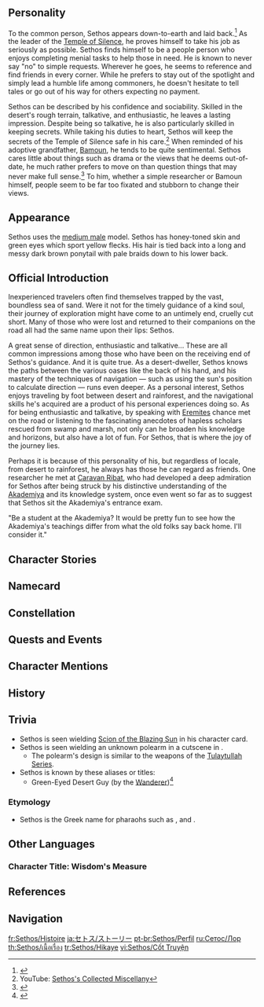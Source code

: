 {{CharacterTabs}}
{{Quote|A mysterious desert youth with a friendly smile who loves traveling by foot across both rainforest and desert.|Description from the Official Website<ref>Official Genshin Impact Website: [https://genshin.hoyoverse.com/en/character/sumeru?char=13 Sethos]</ref>}}
==Personality==
{{Quote|The [[Temple of Silence]]'s heir. Burdened with secrets, he comes from the sands.|In-game character attributes and profile page text}}
To the common person, Sethos appears down-to-earth and laid back.<ref>{{Ref/VO|Dehya|About Sethos}}</ref> As the leader of the [[Temple of Silence]], he proves himself to take his job as seriously as possible. Sethos finds himself to be a people person who enjoys completing menial tasks to help those in need. He is known to never say "no" to simple requests. Wherever he goes, he seems to reference and find friends in every corner. While he prefers to stay out of the spotlight and simply lead a humble life among commoners, he doesn't hesitate to tell tales or go out of his way for others expecting no payment.

Sethos can be described by his confidence and sociability. Skilled in the desert's rough terrain, talkative, and enthusiastic, he leaves a lasting impression. Despite being so talkative, he is also particularly skilled in keeping secrets. While taking his duties to heart, Sethos will keep the secrets of the Temple of Silence safe in his care.<ref>YouTube: [https://youtu.be/icNAGkiB1hI Sethos's Collected Miscellany]</ref> When reminded of his adoptive grandfather, [[Bamoun]], he tends to be quite sentimental. Sethos cares little about things such as drama or the views that he deems out-of-date, he much rather prefers to move on than question things that may never make full sense.<ref>{{Ref/VO|Sethos|Chat: Thinking}}</ref> To him, whether a simple researcher or Bamoun himself, people seem to be far too fixated and stubborn to change their views.

==Appearance==
{{See also|Golden Sandstrider}}
<!-- Keep appearance section short and concise. Limit to 3-4 sentences. Outfits should be described on the outfit pages. -->
Sethos uses the [[:Category:Medium Male Characters|medium male]] model. Sethos has honey-toned skin and green eyes which sport yellow flecks. His hair is tied back into a long and messy dark brown ponytail with pale braids down to his lower back.

==Official Introduction==
<!-- Article from Hoyolab -->
{{Official Introduction
|title     = Visitor from the Sea of Sand, Profound Providence
|link      = https://www.hoyolab.com/article/27528348
|character = Sethos
}}
{{Quote|"You shall have the dexterity of the fox and the agility of the flying serpent. The wisdom of [[Hermanubis]] shall also bestow its favor upon you. Your name shall be Sethos."|A divination from a Priest during a name-giving ceremony}}
Inexperienced travelers often find themselves trapped by the vast, boundless sea of sand. Were it not for the timely guidance of a kind soul, their journey of exploration might have come to an untimely end, cruelly cut short. Many of those who were lost and returned to their companions on the road all had the same name upon their lips: Sethos.

A great sense of direction, enthusiastic and talkative... These are all common impressions among those who have been on the receiving end of Sethos's guidance. And it is quite true. As a desert-dweller, Sethos knows the paths between the various oases like the back of his hand, and his mastery of the techniques of navigation — such as using the sun's position to calculate direction — runs even deeper. As a personal interest, Sethos enjoys traveling by foot between desert and rainforest, and the navigational skills he's acquired are a product of his personal experiences doing so. As for being enthusiastic and talkative, by speaking with [[Eremites]] chance met on the road or listening to the fascinating anecdotes of hapless scholars rescued from swamp and marsh, not only can he broaden his knowledge and horizons, but also have a lot of fun. For Sethos, that is where the joy of the journey lies.

Perhaps it is because of this personality of his, but regardless of locale, from desert to rainforest, he always has those he can regard as friends. One researcher he met at [[Caravan Ribat]], who had developed a deep admiration for Sethos after being struck by his distinctive understanding of the [[Akademiya]] and its knowledge system, once even went so far as to suggest that Sethos sit the Akademiya's entrance exam.

"Be a student at the Akademiya? It would be pretty fun to see how the Akademiya's teachings differ from what the old folks say back home. I'll consider it."

==Character Stories==
{{Character Story
|title1        = Character Details
|text1         = <p>A new face appeared in town, though none can recall when he first showed up.</p><!--
              --><p>The young man from the desert would show up at any occasion he was inclined to attend with a bearing so confident and natural that many only realized quite some time later that the person they had spoken with earlier was, in fact, a newcomer. After much asking around, they finally found out his name: Sethos.</p><!--
              --><p>"So, where did you meet again? He's an old friend of yours, right?" People would ask each other such questions, before discovering to their surprise that none of them had known him for long.</p><!--
              --><p>Like a grain of sand blown over the high city walls by some wild desert wind, Sethos blended into the crowd with ease, speaking with them of homelands and travels. People warmed to him immediately, for his unforgettable green eyes and way with words led them to believe he would make a good friend indeed.</p><!--
              --><p>As the sun set, their new friend would regale them with the tale of how he and a group of [[Eremites]] had led [[Desert Sumpter Beast|Sumpter Beasts]] away from a sandstorm, setting up camp by an oasis to pass the night; of the desert night's bitter cold, and the euphoria of daybreak that made it all worth enduring.</p><!--
              --><p>In Sethos's telling, suffering is merely another kind of experience, and all experiences can become stories; and the fonder people grew of his stories, the more they looked forward to seeing him.</p><!--
              --><p>But one time, when his audience had collapsed on the tables in a drunken stupor, the still-sober Sethos was left sitting there spinning his cup.</p><!--
              --><p>This is what he said:</p><!--
              --><p>"All of you are always saying I seem too ordinary in my stories. So how about this for a change... In this one, I am the protagonist, and with me I carry a golden key, which I may use at any moment to open a long-lost treasure trove and lead the people to a place of great mystery. There's no way you'd actually prefer a story like that, right?"</p><!--
              --><p>"If you ask me, that kind of story is just boring. Stories of extraordinary things happening to ordinary people... those are the ones worth telling! Besides, even if mysterious, special individuals like that did exist, they wouldn't be as young as you." The tavern's owner just couldn't stop himself from interjecting.</p><!--
              --><p>"Exactly," replied Sethos, who for some reason looked particularly happy.</p>
|mention1      = 

|title2        = Character Story 1
|friendship2   = 2
|text2         = <p>Few city dwellers have ever seen Sethos running at full tilt. Had they, they would know that this was a young man who could run like no other; any who wished to keep up with him would have to run as fast as the wind.</p><!--
              --><p>Sethos himself is very proud of this, and often remarks: "You're gonna need some special skills if you want to survive in the desert, right? Mine's running, and running fast."</p><!--
              --><p>Thanks to his fleetness of foot, those around him often entrust him with important errands &mdash; though strictly speaking, these aren't actual jobs, not even of the part-time variety. Things like delivering letters for bedridden elderly folks, or fetching homework for forgetful students who left it at home.</p><!--
              --><p>He is repaid in all sorts of different ways. Some students give [[Mora]] and others buy him coffee, while others still have offered up their treasured [[Genius Invokation TCG]] cards as a token of their heartfelt appreciation.</p><!--
              --><p>As for the older folks, their gifts have always been... more unique, shall we say. Aside from money, some even treat Sethos to a home-cooked meal, or dig up some old ornament to present to him as a gift.</p><!--
              --><p>But the easy-going Sethos always accepts everything he is given. He adds it all to his collection, which he sorts by value: Mora, ornaments, useless odds and ends, Genius Invokation TCG cards, and everything else.</p><!--
              --><p>A woman on Treasures Street once asked him, "You never say no to any task! Don't tell me you actually enjoy running errands?"</p><!--
              --><p>Sethos loved eating the fried fish rolls she made. Apparently, aside from her own family and neighbors, the helpful Sethos, who lent a hand to her shop, was the only one on the entire street who had ever had the pleasure of tasting that delectable delicacy.</p><!--
              --><p>Holding the meal box she'd just given him, Sethos stood there for quite some time, thinking the question through.</p><!--
              --><p>"Huh, you're right," he finally said, as if something had just dawned upon him. "Come to think of it, I really do enjoy running errands."</p><!--
              --><p>"You don't want a better line of work? You seem to know a lot, and you're pretty capable, too... If you'd like, I could help you find a job?" The woman sounded very concerned for him.</p><!--
              --><p>Sethos simply waved his hand and pointed at a figure that was flying past in the distance. "What do you think that person's doing?"</p><!--
              --><p>The woman looked up and saw a large, round object sailing by, with what appeared to be a person beneath it. In a tone of surprise, she replied, "Isn't that another errand-runner?"</p><!--
              --><p>"That's [[Wanderer|Hat Guy]], a student from [[Vahumana]] who's known for his speed," said Sethos, raising his fork. "But I've heard that sometimes, he also gets called on to deliver letters for the [[Akademiya]]."</p><!--
              --><p>"Do you mean that... that's just what he likes to do?"</p><!--
              --><p>"No, no, I don't think he likes it, but I'm not like him. I'm a people person, and I enjoy running errands and taking on the easy tasks. And look, you even treated me to a meal! Besides, I've got a proper job too, so don't worry about me."</p><!--
              --><p>Over the next few days, Sethos was busy with his own affairs. One day, as he passed by the side gate of the Akademiya to handle something, he suddenly heard a voice jeering at him from the treetops: "The errand-boy's come running all the way to the Akademiya. Quite the busy little bee, aren't you?"</p><!--
              --><p>Perched up there on the branch was none other than Hat Guy himself. Smiling back, Sethos raised the lunchbox in his hand and smiled at him, saying, "I'm just here for lunch &mdash; someone gave me this. Want some?"</p><!--
              --><p>"I'd say you're no errand boy at all. You've got a more important role."</p><!--
              --><p>"I'd say that you're no student either. You've got a more important role."</p><!--
              --><p>Sometimes, a few words are all it takes. Without another word, Hat Guy tugged the brim of his hat and vanished in an instant. As for who Sethos really was, or what this "important role" of his was... Well, there was no one around to hear their little exchange anyway, let alone care.</p><!--
              --><p>Sethos took his time finding a spot with a good view where he could sit down and enjoy this free lunch of his, which he'd received for a multitude of reasons. Having the chance to meet all these different people, and receive all these gifts in return... He was quite satisfied that this was all thanks to his running ability.</p>
|mention2      = Wanderer

|title3        = Character Story 2
|friendship3   = 3
|text3         = <p>There was no way Sethos's drunken companions could ever have remembered the great hero he'd referred to in his story, the mysterious figure who held the key to a treasure trove. The only one who did was the owner [[Lambad]], who would say to his tavern's customers: "It's the storyteller's own words! Do you think something like that's really possible?"</p><!--
              --><p>Most of those confronted with such questions could do little more than stare blankly at one another. [[Dori]] picked up her fork, complete with fish roll spiked on its tines, muttering: "If it was, he'd be rich by now."</p><!--
              --><p>"Perhaps he's already become the leader of a tribe? Stories like that are those of the desert," rejoined [[Candace]], who was sitting at the next table.</p><!--
              --><p>[[Dehya]], however, laughed, as the thought of someone sprang into her mind. Turning to Lambad, she quietly asked: "And why not? You don't have to be old to have a mysterious background. Who knows, maybe they'd even be the type to drink here, and they'd even have to find a day job, too."</p><!--
              --><p>At this very moment, Sethos was somewhere far, far away. His footsteps were light, despite the pack he was carrying. On the horizon, the sun was slowly sinking, the shadow of night rising through the distant sky. Seeing that the day was nearly spent, a look of fear was writ large upon the face of the Vahumana researcher he was traveling with. Looking at his employer, Sethos handed him some a flask of drinking water without saying a word.</p><!--
              --><p>Sethos had considerately slowed down to a fraction of his usual pace so that the researcher would not fall behind. At night, employer and guide shared a single large tent. As Sethos set up the tent, the researcher sat warming himself by the fire Sethos had built, a look of gratitude spread over his face.</p><!--
              --><p>"You don't seem like you want for money. Why are you willing to guide people like me through the desert? You look like you've lived in the desert for quite some time, too."</p><!--
              --><p>"I had the time, and you needed the help, so I came along. I grew up in the desert, so I couldn't get into the [[Akademiya]] myself, and besides, I'm curious about what you're researching. So for me, serving as a guide and a guard for researchers is a chance to hear interesting new things."</p><!--
              --><p>Sethos's expression was calm and composed, just as it was whenever he told stories, exposing nothing &mdash; and he looked quite sincere too. Faced with such sincerity, it was difficult for the researcher to refuse, so he began to recount some entertaining anecdotes about the Akademiya, with complaints about his classmates, colleagues, and research mixed in. Resting his chin on his palm, Sethos sat there listening intently, seemingly fascinated with the researcher's life.</p><!--
              --><p>Over the next week, Sethos accompanied this little-known researcher as he completed his investigation, then seeing him safely back to the Akademiya. When the researcher handed over the payment, Sethos pocketed the money without so much as checking the amount, then walked back out of the entrance with a wave.</p><!--
              --><p>As he did so, he just so happened to run into the General Mahamatra. As he looked at Sethos, and then at the now-distant researcher, [[Cyno]] knew exactly what had transpired.</p><!--
              --><p>"How's your side-gig going? Do you find their work interesting?" asked Cyno.</p><!--
              --><p>Following Cyno's lead, Sethos leaned against the railing and gazed out onto the sunset.</p><!--
              --><p>"It was alright. But these scholars are just so stubborn. He kept insisting that there must be a tribe of sages living in seclusion out there in the desert. I told him there was no way they'd be living next to the [[Mausoleum of King Deshret]], but he just wouldn't believe me. In the end, I told him that the place I grew up was just like that, but he didn't believe that either."</p><!--
              --><p>"Tell him that [[Tighnari]], [[Collei]], Dehya, and myself can all vouch for the fact that you are, in fact, from that kind of place."</p><!--
              --><p>Sethos sighed. "Then he'd just think me a liar. People from 'places like that' aren't the type who have time for guide work."</p>
|mention3      = Dori,Candace,Dehya,Cyno,Tighnari,Collei

|title4        = Character Story 3
|friendship4   = 4
|text4         = <p>In [[Sumeru]], both scholars who study [[King Deshret]]'s civilization and those followers of his who can recite the names of Al-Ahmar and his Seven Pillars by heart know the significance of the "[[Temple of Silence]]."</p><!--
              --><p>It is an extremely ancient organization, and if people knew of its mission, they would sum it up with two words: "sublime" and "stewardship."</p><!--
              --><p>It has been over a thousand years since [[Hermanubis]], the greatest of all sages, established the Temple of Silence. Their sole aim is one that is also truly sublime, and that is to steward the knowledge that should not find its way out into the world. Over the long centuries, the desert has experienced great turmoil. The Temple of Silence has fled from the devastation of war, taking with them all the knowledge they possessed as they moved from place to place. For a time, they came to the rainforest and worked with the [[Akademiya]], but as they could not trust those wielding power in the Akademiya, they left. Finally, they found a place for themselves in a forgotten corner of the world.</p><!--
              --><p>Sethos, the one who tells this story, is himself from the Temple of Silence. Despite his claims to be ordinary, he is anything but. Or perhaps an ordinary identity is how Sethos wishes to make up for his own life.</p><!--
              --><p>Sethos was born in the desert. His mother is said to have been a merchant, and his father a mercenary, and a number of clues have led some to conjecture that they must originally have come from a desert tribe with a tiny population. But alas, it is unfortunate that Sethos has no memory of his birth parents. As far back as he can remember, he was already in the care of [[Bamoun]], living in the Temple of Silence as his adoptive grandson.</p><!--
              --><p>After some years, it was discovered that Sethos's special constitution was capable of receiving a Ba fragment of Hermanubis. As a result of this, he was indwelt by a great power with which he established a sacred connection.</p><!--
              --><p>The other whose childhood experiences were similar to his &mdash; [[Cyno]], the General Mahamatra &mdash; had long gained the admiration of [[Sumeru]]'s people. But Sethos didn't want to become a famed, high-profile figure like Cyno. Therefore, after arriving in [[Sumeru City]], he chose to live in anonymity, assuming the most ordinary of ordinary identities.</p><!--
              --><p>He found a place to live and invented a perfectly normal and reasonable-sounding family background for himself. Sometimes, he serves as a desert guide, while others, he helps merchant caravans with this and that. When he is bored, he can be found in various locales, chatting with friends to pass the time.</p><!--
              --><p>Of course, that is when he is free; things are very different when he is busy. [[Lesser Lord Kusanali]] sometimes invites him to meet with the sages to discuss various issues that arise as they work together &mdash; for Sethos has now succeeded Bamoun as the leader of the Temple of Silence, and under his leadership, the Temple has once again established a collaborative relationship with the Akademiya.</p><!--
              --><p>On the one hand, a perfectly ordinary new resident of Sumeru City; on the other, the new leader of the Temple of Silence. Both of these identities are his, despite the apparent gulf between them.</p><!--
              --><p>If you were to ask him which life he preferred, however, rather than choosing between them, he would simply reply: "Ah, come on now, there's no need for that! Making unnecessary choices is such a tiring way to live! Think about it, you wouldn't force someone to choose between a bottle of liquor and a cup of coffee, would you? Aren't they both me?"</p>
|mention4      = King Deshret,Cyno,Lesser Lord Kusanali

|title5        = Character Story 4
|friendship5   = 5
|text5         = <p>[[Bamoun]], the previous leader of the [[Temple of Silence]], had been called the "Bearer of Bloodshed." Where this title came from, Sethos neither knows, nor particularly cares.</p><!--
              --><p>Growing up as one of its members, Sethos had a very particular perspective on the Temple of Silence, one that was the opposite of that of an ordinary child. It took him many years to understand what the Temple of Silence meant for the world.</p><!--
              --><p>As the leader of such an organization, how heavy was the burden that Bamoun had borne? Sethos believed he knew, yet still found it difficult to imagine.</p><!--
              --><p>The Bamoun that Sethos remembers is not the stern, upright leader, but rather the kind, patient grandfather. When Bamoun still had his health, he would often take Sethos into the desert.</p><!--
              --><p>Camping, exploring, hunting... if it was fun, they did it; and it was during this period of his life that Sethos learned how to cook, navigate, and set up camp, all thanks to his grandfather's patient guidance.</p><!--
              --><p>At that time, Sethos was a very mischievous child. He would spend his time endlessly running around chasing tumbleweed, determined to discover whatever it was that they contained. During the daytime, Bamoun would let him run wherever he wanted; but when the sun began to set, he would personally come to fetch him, leading him back to their tent where Bamoun would sit reading through some abstruse books or documents.</p><!--
              --><p>Sethos would crouch by his side, sneaking furtive glances at whatever he was reading. Seeing this, Bamoun would say: "You don't have to pretend you're not looking, you know. This isn't some kind of rare ancient text. You don't think I'd actually bring something like that out here with us, do you?"</p><!--
              --><p>The ancient texts cared for by the Temple of Silence are of the utmost importance, and even the leader cannot remove them without good cause. Most of the books that Bamoun brought with him were from his personal collection, while others he purchased from desert merchants.</p><!--
              --><p>Grandfather and grandson would huddle together, reading through the texts one word at a time. When Sethos could not understand, he would sit there scribbling silently away in the sand, writing out riddles he had read about or proverbs that others had told him from memory.</p><!--
              --><p>One time, he asked Bamoun: "What's a rabbit?"</p><!--
              --><p>Bamoun replied: "The prey of beasts; the nemesis of hay."</p><!--
              --><p>He followed this up with: "What's a flying serpent then?"</p><!--
              --><p>Bamoun chuckled for a moment, then replied, "It is a creature who blessed you. The priest said that you would have the dexterity of the fox and the agility of the flying serpent."</p><!--
              --><p>After night had passed and not long after dawn, Sethos would arrive at the top of the hill with the various weapons that he was carrying. In this place, he would hone his combat skills &mdash; first ranged, then melee. Archery was taught by several other figures; but it was Bamoun himself who taught him how to fight with a polearm.</p><!--
              --><p>Sethos asked Bamoun: "Is this your favorite weapon, Grandpa?"</p><!--
              --><p>Bamoun replied: "It is the one for which I am best suited. The polearm is the hallmark of a skilled warrior and the emblem of the brave. Even [[Cyrus (Sumeru)|Cyrus]] fought with a polearm, though whether he may be considered a brave warrior... That is another question."</p><!--
              --><p>Sethos did not wait to hear what his grandfather might say about that, but he could tell from his expression that he did not think Cyrus was a coward. In fact, that was precisely why he hesitated.</p><!--
              --><p>Later, Sethos acquired a polearm of his own. Interestingly, it was clear at a glance that it had not been made by any desert dweller. Bamoun did not tell him where it had originally come from, saying only that it had been left behind by Cyrus, and that as it was a fine weapon, no harm in putting it to use.</p><!--
              --><p>Sethos was sharp enough that from then on, he had a vague sense of the deeper meaning behind Bamoun's words.</p><!--
              --><p>There were many times when he had thought to himself: Did Bamoun really hate Cyrus? But perhaps his apparent distaste was simply a way of complaining about the fact that his friend had left. If you actually hated someone, you wouldn't hold on to their old possessions. Yet from the ordinary way that Bamoun had brought out and presented him with the polearm, you would have thought that there was nothing special about it at all.</p><!--
              --><p>What the Temple of Silence needed was what Bamoun needed; yet Bamoun's feelings were his own, and were not those of the Temple. As its leader, it was only right that he should hate someone like Cyrus. But as a friend, perhaps he was glad that Cyrus had shown the courage that he had.</p><!--
              --><p>Such contradictions would not, and could not, persist indefinitely. There would inevitably come a day when his grandfather would find some way of resolving his little differences with the Temple.</p><!--
              --><p>Trimming down branches to help the tree keep growing &mdash; that was the type of person Bamoun was. Yet even if he would always remain that kind, patient figure in Sethos's heart, he still carried the burden of bloodshed.</p><!--
              --><p>The next person Bamoun sacrificed would be himself. Sethos understood that Bamoun too knew his grandson would figure this out sooner or later.</p><!--
              --><p>Thus did grandfather and grandson reach a silent understanding &mdash; that a day would come when they would no longer be an ordinary grandfather and adoptive grandson, but instead two individuals standing at the crossroads of history.</p>
|mention5      = 

|title6        = Character Story 5
|friendship6   = 6
|text6         = <p>On many nights, Sethos's stories return to the same word: "Friend."</p><!--
              --><p>"Friends" appear in all corners of his stories, each varying in appearance, age, gender, and identity. Sethos never mentions them by name, saying only that: "My friends are all good people. Without them, it's hard to exaggerate how dull my life would be."</p><!--
              --><p>The General Mahamatra [[Cyno]] might be considered to be Sethos's first friend. Strictly speaking, they've known each other for a very long time indeed. Sethos had already spoken to him during those years when Cyno was still with the [[Temple of Silence]]. Later on, the two of them underwent the same test, having Ba fragments implanted and losing a portion of their memories as a result. Cyno's reaction was much more severe, causing him to almost completely forget that he had ever lived at the Temple of Silence; whereas Sethos had not been so badly affected, losing only some memories related to people.</p><!--
              --><p>He couldn't tell you exactly what he'd forgotten. Perhaps his birth parents, or the faces of his childhood friends. Fortunately, with the exception of Cyno, all of his childhood friends lived at the Temple of Silence, so learning what they looked like again wasn't difficult. And despite the fact that they had forgotten each other, he and Cyno were later to meet again, after which they struck up a true friendship. This pleased Sethos very much, who likes to call Cyno his "bro."</p><!--
              --><p>After Sethos left the desert, his "bro" Cyno's close friend [[Tighnari]] also became an important friend of his. Living in [[Avidya Forest]], this [[Tighnarian]] Forest Watcher had an endless stock of stories about the forest, its plants, and the people who would get lost in it. Coming from the desert, where such greenery was practically nonexistent, Sethos was full of curiosity about Tighnari's life and work. Sometimes, he and Cyno would go over to Tighnari's place to mooch a meal, and he'd even compete with [[Collei]] to see who was better at setting up a camp.</p><!--
              --><p>Not long after, he also made friends with the reliable mercenary [[Dehya]], as well as [[Candace]], the Guardian of [[Aaru Village]]. Candace even invited Sethos to visit Aaru Village, telling the residents that he was a "traveler" from the heart of the desert.</p><!--
              --><p>Seeing his bemused look, Candace replied, "You're so busy, rushing here and there every day, so I thought that was the best way to describe you. It must be a wonderful way to live, able to walk on your chosen path..."</p><!--
              --><p>It was a still, cloudless day when Sethos returned to the Temple of Silence.</p><!--
              --><p>He assigned matters that needed to be addressed to those there, and he had also brought back many rainforest specialties to share with his people. Among the members of the Temple of Silence, there were many who had never been to the rainforest, so it was a real treat for them to see such unfamiliar things.</p><!--
              --><p>Once official matters had been settled, Sethos got out his old waterskin, his favorite lyre, and a leaf from Avidya Forest, then set off. He spent that night by the fire he lit beside [[Bamoun]]'s tomb.</p><!--
              --><p>He was not sad, nor was he confused &mdash; he simply wanted to return to the place where his grandfather had raised him. Being by Bamoun's side gave him an unparalleled sense of calm.</p><!--
              --><p>"My friend picked this leaf for me. There's nothing special about it, really. I just thought it looked beautiful, and I wanted to show you."</p><!--
              --><p>"Oh yeah, and another friend called me a 'traveler.' What do you think about that, Grandpa? Whenever you claimed to be a traveler, everyone used to say you hadn't been to enough places. But now I have. Plus, I have plenty of free time, so I guess that makes me more of a traveler than you ever were."</p><!--
              --><p>With this, he threw the leaf into the fire. The flames leapt up for a moment, almost as if a hand were gently waving back at him.</p><!--
              --><p>With a smile, Sethos gave the firewood a prod and smiled. "Excellent, I'll take that as a yes."</p>
|mention6      = Cyno,Tighnari,Collei,Dehya,Candace

|title7        = Old Waterskin
|friendship7   = 4
|text7         = <p>An old waterskin made from animal hide. It is older, in fact, than its owner. Sethos treasures it greatly and always has it by his side.</p><!--
              --><p>It was a gift he received from his [[Bamoun|grandfather]]. It is said that some tribes reward their warriors with high-quality waterskins. Though Bamoun did not say it to Sethos in so many words, he gave it to him after the latter shot a faraway bird out of the sky while it was in mid-flight.</p><!--
              --><p>The strap of the waterskin bears his name, engraved by his grandfather's own hands.</p>
|mention7      = 

|title8        = Vision
|friendship8   = 6
|text8         = <p>Normally, a hunt only begins in the wake of a disaster. But sometimes, there are exceptions.</p><!--
              --><p>Due to a companion's mistake, Sethos, [[Bamoun]], and two other members of the [[Temple of Silence]] found themselves surrounded by wild beasts. They fought the pack for an entire night, managing to slay several of their number just before dawn.</p><!--
              --><p>In this encounter, Sethos fought with energy and courage. He knew that Bamoun, being advanced in years and having previously sustained injuries in various battles in the past, was no longer up to the task of taking charge of battles out in the wilds. So as the sun rose on the second day, the first arrow to pierce a beast's skull came from the bow of Sethos.</p><!--
              --><p>But his arrows, tearing through the swift wind like drops of water falling into a pan of hot oil, simply ignited a fresh round of even fiercer fighting.</p><!--
              --><p>Yet in the space of a moment, the ground suddenly began to shift. The beasts, who were focused on hunting down their human prey, failed to notice; and by the time they did, they were already caught in the quicksand, several being swallowed up in an instant.</p><!--
              --><p>Sethos led the others to higher ground, using a rope and other tools to climb up to the highest nearby point as swiftly as they could. Of course, the beasts that had not yet been engulfed by the quicksand discovered this refuge too, and threw themselves at it, only to be shot down one by one by Sethos's arrows.</p><!--
              --><p>After a moment of chaos, the surviving beasts fled, and the surviving people breathed a sigh of relief. But at that very moment, a storm bore down upon them, and within a short while, it hit them with its full force.</p><!--
              --><p>In the raging wind, Sethos could barely keep hold of the three others. In desperation, he tied the rope around their waists, tethered the other end to himself, and clung to the back of the rocky mountainside with all his strength.</p><!--
              --><p>He knew not how long it took, but the roaring sound of the wind finally came to a stop. Holding on as tightly as he could, Sethos slowly pulled the others back to his side.</p><!--
              --><p>After observing the weather to ensure it was safe, they returned the way they had come. Along the way, Sethos spotted two more beasts &mdash; one large, one small &mdash; lying dead at the bottom of a cliff.</p><!--
              --><p>Looking at them from a distance, Bamoun remarked, "Most likely a parent and a child. The larger one was probably chasing the smaller one, trying to drag it back, before it too lost its footing and they were blown down together."</p><!--
              --><p>"They were with that pack of beasts just now... But weren't there quite a few smaller ones? This large one died trying to save just a single one, and now the other small ones will be left unprotected. The losses far outweigh the gains... It shouldn't have taken the risk," said one of the other members, shaking their head.</p><!--
              --><p>Trying to rescue your children first from quicksand, then a storm... It sounded like an almost impossible task. Sethos had noticed, though, that Bamoun had been staring at that spot the whole time, as if it had reminded him of something. But in the end he said nothing more.</p><!--
              --><p>Having survived the disaster, the group slowly departed, with Sethos bringing up the rear. Before leaving, Sethos glanced back down at the scene below to regard the unsuccessful beast one last time.</p><!--
              --><p>Having just experienced a genuine life-or-death situation, he now felt an additional weight in his pocket &mdash; a [[Vision]]. But in moments like that, the chain of events that led up to it happening seemed irrelevant; sometimes, the only thing people could see was the end result.</p><!--
              --><p>Sethos gripped the Vision tightly through the fabric of his pocket, reflecting calmly yet deeply upon this truth.</p>
|mention8      = 
}}

==Namecard==
{{Namecard|Sethos: Ba Fragment}}

==Constellation==
{{Constellation Lore|Basileos Delta}}

==Quests and Events==
{{Quests and Events}}
<!--
==Character Trials==
{{Trials by Character}}
-->
==Character Mentions==
{{Character Mentions}}
<!--
==Mail==
{{Mails by Category List|noheader=1}}
-->

==History==
{{Main|Sethos/Lore/History}}

==Trivia==
* Sethos is seen wielding [[Scion of the Blazing Sun]] in his character card.
* Sethos is seen wielding an unknown polearm in a cutscene in {{Quest|Sage of Sages}}.
** The polearm's design is similar to the weapons of the [[Tulaytullah Series]].
* Sethos is known by these aliases or titles:
** Green-Eyed Desert Guy (by the [[Wanderer]])<ref>{{Ref/Mail|Mail/Cards... (2025-01-03)}}</ref>

===Etymology===
* Sethos is the Greek name for pharaohs such as {{W|Seti I}}, {{W|Seti II}} and {{W|Shebitku}}.
<!--
==Notes==
{{Reflist|note=1}}
-->

==Other Languages==
===Character Title: Wisdom's Measure===
{{Other Languages
|en       = Wisdom's Measure
|zhs      = 衡明知度
|zhs_rm   = 
|zht      = 衡明知度
|zht_rm   = 
|zh_tl    = 
|ja       = 知恵のはかり手
|ja_rm    = Chie no Hakari Te
|ja_tl    = Wisdom’s Measure Hand
|ja_note  = The word 手 (hand) is frequently used synecdoche for a person who does something, making this title most straightforwardly “One Who Judges/Plots/Measures Wisdom” (はかる and its verb stem はかり have a number of related meanings). “はかり手” (literally “scales/measure” + “hand”) is a bit of an odd construction, and may be a play on “手ばかり”, which describes what in English is called “eyeballing” a distance or amount, perhaps denoting Sethos’ intuitive nature and/or pert attitude.
|ko       = 지혜<->의 척도
|ko_tl    = 
|es       = El Medidor de la Sabiduría
|es_tl    = Wisdom's Measure
|fr       = Mesure de la sagesse
|fr_tl    = Wisdom's Measure
|ru       = Мера мудрости
|ru_tl    = Wisdom's Measure
|th       = มาตรวัดแห่งปัญญา
|th_rm    = 
|th_tl    = 
|vi       = Thước Đo Trí Tuệ
|vi_tl    = 
|de       = Maß aller Weisheit
|de_tl    = Measure of All Wisdom
|id       = Wisdom's Measure
|pt       = Medida da Sabedoria
|pt_tl    = 
|tr       = Bilgelik Timsali
|tr_tl    = 
|it       = Misurazione del sapere
|it_tl    = Measuring of Knowledge
}}

==References==
{{Reflist|2}}

==Navigation==
{{Character Navbox|Lore}}

[[fr:Sethos/Histoire]]
[[ja:セトス/ストーリー]]
[[pt-br:Sethos/Perfil]]
[[ru:Сетос/Лор]]
[[th:Sethos/เนื้อเรื่อง]]
[[tr:Sethos/Hikaye]]
[[vi:Sethos/Cốt Truyện]]